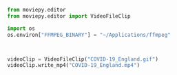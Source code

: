 


```python

from moviepy.editor
from moviepy.editor import VideoFileClip

import os
os.environ["FFMPEG_BINARY"] = "~/Applications/ffmpeg"



videoClip = VideoFileClip("COVID-19_England.gif")
videoClip.write_mp4("COVID-19_England.mp4")




```